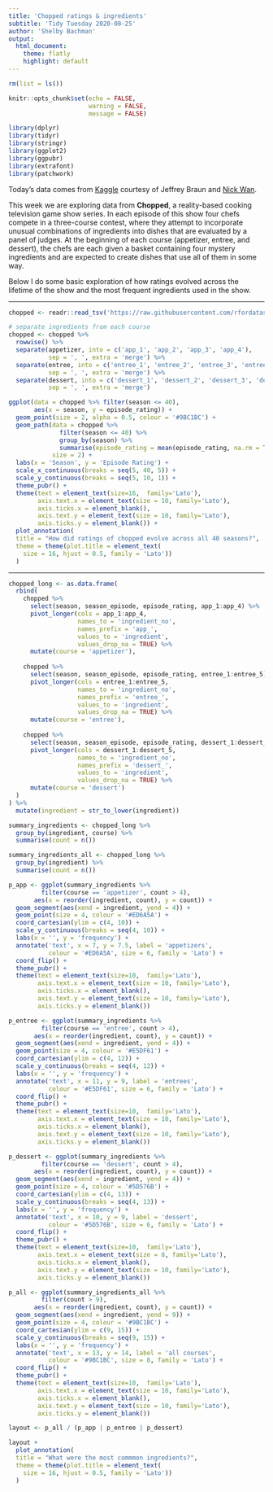 ```yaml
---
title: 'Chopped ratings & ingredients'
subtitle: 'Tidy Tuesday 2020-08-25'
author: 'Shelby Bachman'
output: 
  html_document:
    theme: flatly
    highlight: default
---
```


```r

rm(list = ls())

knitr::opts_chunk$set(echo = FALSE,
                      warning = FALSE,
                      message = FALSE)

library(dplyr)
library(tidyr)
library(stringr)
library(ggplot2)
library(ggpubr)
library(extrafont)
library(patchwork)

```

Today's data comes from [Kaggle](https://www.kaggle.com/jeffreybraun/chopped-10-years-of-episode-data) courtesy of Jeffrey Braun and [Nick Wan](https://twitter.com/nickwan/status/1291586894145490944?s=20).

This week we are exploring data from **Chopped**, a reality-based cooking television game show series. In each episode of this show four chefs compete in a three-course contest, where they attempt to incorporate unusual combinations of ingredients into dishes that are evaluated by a panel of judges. At the beginning of each course (appetizer, entree, and dessert), the chefs are each given a basket containing four mystery ingredients and are expected to create dishes that use all of them in some way. 

Below I do some basic exploration of how ratings evolved across the lifetime of the show and the most frequent ingredients used in the show.

<hr>

```r

chopped <- readr::read_tsv('https://raw.githubusercontent.com/rfordatascience/tidytuesday/master/data/2020/2020-08-25/chopped.tsv')

```

```r

# separate ingredients from each course
chopped <- chopped %>%
  rowwise() %>%
  separate(appetizer, into = c('app_1', 'app_2', 'app_3', 'app_4'), 
           sep = ', ', extra = 'merge') %>%
  separate(entree, into = c('entree_1', 'entree_2', 'entree_3', 'entree_4', 'entree_5'), 
           sep = ', ', extra = 'merge') %>%
  separate(dessert, into = c('dessert_1', 'dessert_2', 'dessert_3', 'dessert_4', 'dessert_5'),
           sep = ', ', extra = 'merge')

```

```r

ggplot(data = chopped %>% filter(season <= 40), 
       aes(x = season, y = episode_rating)) +
  geom_point(size = 2, alpha = 0.5, colour = '#9BC1BC') +
  geom_path(data = chopped %>% 
              filter(season <= 40) %>%
              group_by(season) %>% 
              summarise(episode_rating = mean(episode_rating, na.rm = TRUE)),
            size = 2) +
  labs(x = 'Season', y = 'Episode Rating') +
  scale_x_continuous(breaks = seq(5, 40, 5)) +
  scale_y_continuous(breaks = seq(5, 10, 1)) +
  theme_pubr() +
  theme(text = element_text(size=16,  family='Lato'),
        axis.text.x = element_text(size = 10, family='Lato'),
        axis.ticks.x = element_blank(),
        axis.text.y = element_text(size = 10, family='Lato'),
        axis.ticks.y = element_blank()) +
  plot_annotation(
  title = "How did ratings of chopped evolve across all 40 seasons?",
  theme = theme(plot.title = element_text(
    size = 16, hjust = 0.5, family = 'Lato'))
  )

```
<hr>

```r

chopped_long <- as.data.frame(
  rbind(
    chopped %>%
      select(season, season_episode, episode_rating, app_1:app_4) %>%
      pivot_longer(cols = app_1:app_4, 
                   names_to = 'ingredient_no', 
                   names_prefix = 'app_',
                   values_to = 'ingredient', 
                   values_drop_na = TRUE) %>%
      mutate(course = 'appetizer'),
    
    chopped %>%
      select(season, season_episode, episode_rating, entree_1:entree_5) %>%
      pivot_longer(cols = entree_1:entree_5, 
                   names_to = 'ingredient_no', 
                   names_prefix = 'entree_',
                   values_to = 'ingredient', 
                   values_drop_na = TRUE) %>%
      mutate(course = 'entree'),
    
    chopped %>%
      select(season, season_episode, episode_rating, dessert_1:dessert_5) %>%
      pivot_longer(cols = dessert_1:dessert_5, 
                   names_to = 'ingredient_no', 
                   names_prefix = 'dessert_',
                   values_to = 'ingredient', 
                   values_drop_na = TRUE) %>%
      mutate(course = 'dessert')
  )
) %>%
  mutate(ingredient = str_to_lower(ingredient))

summary_ingredients <- chopped_long %>%
  group_by(ingredient, course) %>%
  summarise(count = n())

summary_ingredients_all <- chopped_long %>%
  group_by(ingredient) %>%
  summarise(count = n()) 

```

```r

p_app <- ggplot(summary_ingredients %>% 
         filter(course == 'appetizer', count > 4),
       aes(x = reorder(ingredient, count), y = count)) +
  geom_segment(aes(xend = ingredient, yend = 4)) +
  geom_point(size = 4, colour = '#ED6A5A') +
  coord_cartesian(ylim = c(4, 10)) +
  scale_y_continuous(breaks = seq(4, 10)) +
  labs(x = '', y = 'frequency') +
  annotate('text', x = 7, y = 7.5, label = 'appetizers', 
           colour = '#ED6A5A', size = 6, family = 'Lato') +
  coord_flip() +
  theme_pubr() + 
  theme(text = element_text(size=10,  family='Lato'),
        axis.text.x = element_text(size = 10, family='Lato'),
        axis.ticks.x = element_blank(),
        axis.text.y = element_text(size = 10, family='Lato'),
        axis.ticks.y = element_blank())

p_entree <- ggplot(summary_ingredients %>% 
         filter(course == 'entree', count > 4),
       aes(x = reorder(ingredient, count), y = count)) +
  geom_segment(aes(xend = ingredient, yend = 4)) +
  geom_point(size = 4, colour = '#E5DF61') +
  coord_cartesian(ylim = c(4, 12)) +
  scale_y_continuous(breaks = seq(4, 12)) +
  labs(x = '', y = 'frequency') +
  annotate('text', x = 11, y = 9, label = 'entrees', 
           colour = '#E5DF61', size = 6, family = 'Lato') +
  coord_flip() +
  theme_pubr() + 
  theme(text = element_text(size=10,  family='Lato'),
        axis.text.x = element_text(size = 10, family='Lato'),
        axis.ticks.x = element_blank(),
        axis.text.y = element_text(size = 10, family='Lato'),
        axis.ticks.y = element_blank())

p_dessert <- ggplot(summary_ingredients %>% 
         filter(course == 'dessert', count > 4),
       aes(x = reorder(ingredient, count), y = count)) +
  geom_segment(aes(xend = ingredient, yend = 4)) +
  geom_point(size = 4, colour = '#5D576B') +
  coord_cartesian(ylim = c(4, 13)) +
  scale_y_continuous(breaks = seq(4, 13)) +
  labs(x = '', y = 'frequency') +
  annotate('text', x = 10, y = 9, label = 'dessert', 
           colour = '#5D576B', size = 6, family = 'Lato') +
  coord_flip() +
  theme_pubr() + 
  theme(text = element_text(size=10,  family='Lato'),
        axis.text.x = element_text(size = 8, family='Lato'),
        axis.ticks.x = element_blank(),
        axis.text.y = element_text(size = 10, family='Lato'),
        axis.ticks.y = element_blank())


```

```r

p_all <- ggplot(summary_ingredients_all %>% 
         filter(count > 9),
       aes(x = reorder(ingredient, count), y = count)) +
  geom_segment(aes(xend = ingredient, yend = 9)) +
  geom_point(size = 4, colour = '#9BC1BC') +
  coord_cartesian(ylim = c(9, 15)) +
  scale_y_continuous(breaks = seq(9, 15)) +
  labs(x = '', y = 'frequency') +
  annotate('text', x = 13, y = 14, label = 'all courses', 
           colour = '#9BC1BC', size = 8, family = 'Lato') +
  coord_flip() +
  theme_pubr() + 
  theme(text = element_text(size=10,  family='Lato'),
        axis.text.x = element_text(size = 10, family='Lato'),
        axis.ticks.x = element_blank(),
        axis.text.y = element_text(size = 10, family='Lato'),
        axis.ticks.y = element_blank())

```

```r

layout <- p_all / (p_app | p_entree | p_dessert)

layout +
  plot_annotation(
  title = "What were the most commmon ingredients?",
  theme = theme(plot.title = element_text(
    size = 16, hjust = 0.5, family = 'Lato'))
  )

```